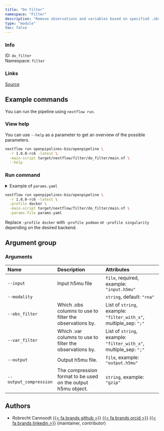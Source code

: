 ```yaml
---
title: "Do filter"
namespace: "Filter"
description: "Remove observations and variables based on specified .obs and .var columns"
type: "module"
toc: false
---
```


::: {.column-margin}

### Info

ID: `do_filter`  
Namespace: `filter`

### Links
[Source](https://github.com/openpipelines-bio/openpipeline/blob/1.0.0-rc6/./src/filter/do_filter){.btn-action .btn-sm .btn-info .btn role="button"}

:::



## Example commands

You can run the pipeline using `nextflow run`.

### View help

You can use `--help` as a parameter to get an overview of the possible parameters.

```bash
nextflow run openpipelines-bio/openpipeline \
  -r 1.0.0-rc6 -latest \
  -main-script target/nextflow/filter/do_filter/main.nf \
  --help
```

### Run command

<details>
<summary>Example of `params.yaml`</summary>
```yaml
# Arguments
input: # please fill in - example: "input.h5mu"
modality: "rna"
# obs_filter: ["filter_with_x"]
# var_filter: ["filter_with_x"]
# output: "$id.$key.output.h5mu"
# output_compression: "gzip"

# Nextflow input-output arguments
publish_dir: # please fill in - example: "output/"
# param_list: "my_params.yaml"
```
</details>

```bash
nextflow run openpipelines-bio/openpipeline \
  -r 1.0.0-rc6 -latest \
  -profile docker \
  -main-script target/nextflow/filter/do_filter/main.nf \
  -params-file params.yaml
```

:::{.callout-note}
Replace `-profile docker` with `-profile podman` or `-profile singularity` depending on the desired backend.
:::

## Argument group

### Arguments

|Name                   |Description                                                  |Attributes                                                        |
|:----------------------|:------------------------------------------------------------|:-----------------------------------------------------------------|
|`--input`              |Input h5mu file                                              |`file`, required, example: `"input.h5mu"`                         |
|`--modality`           |                                                             |`string`, default: `"rna"`                                        |
|`--obs_filter`         |Which .obs columns to use to filter the observations by.     |List of `string`, example: `"filter_with_x"`, multiple_sep: `";"` |
|`--var_filter`         |Which .var columns to use to filter the observations by.     |List of `string`, example: `"filter_with_x"`, multiple_sep: `";"` |
|`--output`             |Output h5mu file.                                            |`file`, example: `"output.h5mu"`                                  |
|`--output_compression` |The compression format to be used on the output h5mu object. |`string`, example: `"gzip"`                                       |

## Authors


  * Robrecht Cannoodt [{{< fa brands github >}}](https://github.com/rcannood) [{{< fa brands orcid >}}](https://orcid.org/0000-0003-3641-729X) [{{< fa brands linkedin >}}](https://linkedin.com/in/robrechtcannoodt) (maintainer, contributor)
